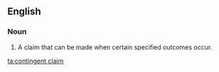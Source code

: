 ==English==
===Noun===
{{en-noun|head=[[contingent]] [[claim]]}}

# {{context|finance|lang=en}} A claim that can be made when certain specified outcomes occur.

[[ta:contingent claim]]